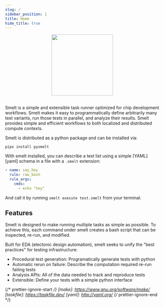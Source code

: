 ```yaml
---
slug: /
sidebar_position: 1
title: Home
hide_title: true
---
```


<div align="center">
  <img id="logo" src="/smelt/img/logo.svg" height="200px" width="200px" />
</div>
<br />

Smelt is a simple and extensible task runner optimized for chip development
workflows. Smelt makes it easy to programmatically define arbitrarily many test
variants, run those tests in parallel, and analyze their results. Smelt
provides simple and efficient workflows to both localized and distributed
compute contexts.

Smelt is distributed as a python package and can be installed via:

`pipx install pysmelt`

With smelt installed, you can describe a test list using a simple [YAML][yaml]
schema in a file with a `.smelt` extension:

```yaml title="test.smelt"
- name: say_hey
  rule: raw_bash
  rule_args:
    cmds:
      - echo "hey"
```

And call it by running `smelt execute test.smelt` from your terminal.

## Features

Smelt is designed to make running multiple tasks as simple as possible. To
achieve this, each command under smelt creates a bash script that can be
inspected, re-run, and modified.

Built for EDA (electonic design automation), smelt seeks to unify the "best
practices" for testing infrastructure:

- Procedural test generation: Programatically generate tests with python
- Automatic rerun on failure: Describe the computation required re-run failing
  tests
- Analysis APIs: All of the data needed to track and reproduce tests
- Extensible: Define your tests with a simple python interface

{/* prettier-ignore-start */}
[make]: https://www.gnu.org/software/make/
[taskfile]: https://taskfile.dev/
[yaml]: http://yaml.org/
{/* prettier-ignore-end */}
